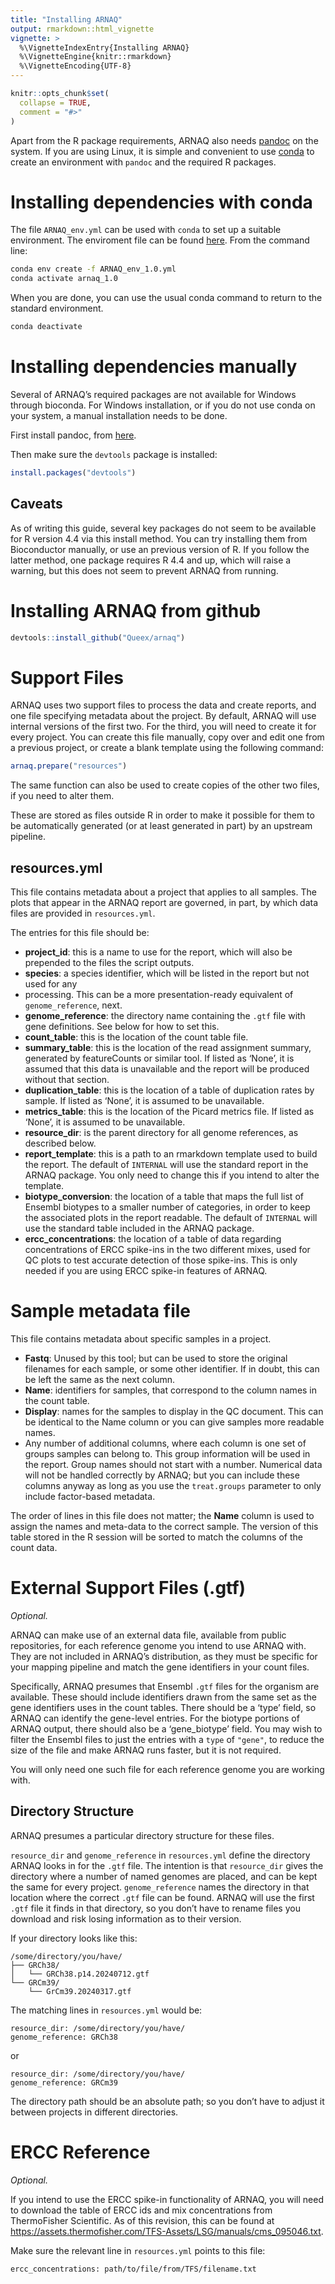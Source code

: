 ```yaml
---
title: "Installing ARNAQ"
output: rmarkdown::html_vignette
vignette: >
  %\VignetteIndexEntry{Installing ARNAQ}
  %\VignetteEngine{knitr::rmarkdown}
  %\VignetteEncoding{UTF-8}
---
```


```r
knitr::opts_chunk$set(
  collapse = TRUE,
  comment = "#>"
)
```

Apart from the R package requirements, ARNAQ also needs [pandoc](https://pandoc.org)
on the system. If you are using Linux, it is simple and convenient to use
[conda](https://anaconda.org/anaconda/conda) to 
create an environment with `pandoc` and the required R packages.

# Installing dependencies with conda

The file `ARNAQ_env.yml` can be used with `conda` to set up a suitable environment. The enviroment
file can be found [here](https://github.com/Queex/arnaq/blob/main/inst/extdata/ARNAQ_env_1.0.yml).
From the command line:

```bash
conda env create -f ARNAQ_env_1.0.yml
conda activate arnaq_1.0
```

When you are done, you can use the usual conda command to return to the standard environment.

```bash
conda deactivate
```

# Installing dependencies manually

Several of ARNAQ's required packages are not available for Windows through bioconda. For Windows
installation, or if you do not use conda on your system, a manual installation needs to be done.

First install pandoc, from [here](https://pandoc.org/installing.html).

Then make sure the `devtools` package is installed:

```r
install.packages("devtools")
```

## Caveats

As of writing this guide, several key packages do not seem to be available for R version 4.4 via
this install method. You can try installing them from Bioconductor manually, or use an previous
version of R. If you follow the latter method, one package requires R 4.4 and up, which will raise
a warning, but this does not seem to prevent ARNAQ from running.

# Installing ARNAQ from github

```r
devtools::install_github("Queex/arnaq")
```

# Support Files

ARNAQ uses two support files to process the data and create reports, and one file specifying 
metadata about the project. By default, ARNAQ will use internal versions of the first two. For the
third, you will need to create it for every project. You can create this file manually, copy over 
and edit one from a previous project, or create a blank template using the following
command:

```r
arnaq.prepare("resources")
```

The same function can also be used to create copies of the other two files, if you need to alter
them.

These are stored as files outside R in order to make it possible for them to be automatically
generated (or at least generated in part) by an upstream pipeline.

## resources.yml

This file contains metadata about a project that applies to all samples. The plots that appear in
the ARNAQ report are governed, in part, by which data files are provided in `resources.yml`.

The entries for this file should be:

- **project_id**: this is a name to use for the report, which will also be
prepended to the files the script outputs.
- **species**: a species identifier, which will be listed in the report but not used for any
- processing. This can be a more presentation-ready equivalent of `genome_reference`, next.
- **genome_reference**: the directory name containing the `.gtf` file with gene definitions. See
below for how to set this.
- **count_table**: this is the location of the count table file.
- **summary_table**: this is the location of the read assignment summary,
generated by featureCounts or similar tool. If listed as 'None', it is assumed 
that this data is unavailable and the report will be produced without that 
section.
- **duplication_table**: this is the location of a table of duplication rates
by sample. If listed as 'None', it is assumed to be unavailable.
- **metrics_table**: this is the location of the Picard metrics file. If listed
as 'None', it is assumed to be unavailable.
- **resource_dir**: is the parent directory for all genome references, as described below.
- **report_template**: this is a path to an rmarkdown template used to build the report. The default
of `INTERNAL` will use the standard report in the ARNAQ package. You only need to change this if
you intend to alter the template.
- **biotype_conversion**: the location of a table that maps the full list
of Ensembl biotypes to a smaller number of categories, in order to keep the
associated plots in the report readable. The default of `INTERNAL` will use the standard table
included in the ARNAQ package.
- **ercc_concentrations**: the location of a table of data regarding concentrations of ERCC 
spike-ins in the two different mixes, used for QC plots to test accurate detection
of those spike-ins. This is only needed if you are using ERCC spike-in features of ARNAQ.

# Sample metadata file

This file contains metadata about specific samples in a project.

- **Fastq**: Unused by this tool; but can be used to store the original filenames for each sample,
or some other identifier. If in doubt, this can be left the same as the next column.
- **Name**: identifiers for samples, that correspond to the column names
in the count table. 
- **Display**: names for the samples to display in the QC document. This can be 
identical to the Name column or you can give samples more readable names.
- Any number of additional columns, where each column is one set of groups samples can belong to.
This group information will be used in the report. Group names should not start with a number.
Numerical data will not be handled correctly by ARNAQ; but you can include these columns anyway as
long as you use the `treat.groups` parameter to only include factor-based metadata.

The order of lines in this file does not matter; the **Name** column is used
to assign the names and meta-data to the correct sample. The version of this table stored in the R
session will be sorted to match the columns of the count data.

# External Support Files (.gtf)

*Optional.*

ARNAQ can make use of an external data file, available from public repositories, for each reference
genome you intend to use ARNAQ with. They are not included in ARNAQ's distribution, as they must be
specific for your mapping pipeline and match the gene identifiers in your count files.

Specifically, ARNAQ presumes that Ensembl `.gtf` files for the organism are available. These should
include identifiers drawn from the same set as the gene identifiers uses in the count tables. There
should be a 'type' field, so ARNAQ can identify the gene-level entries. For the biotype portions of
ARNAQ output, there should also be a 'gene_biotype' field. You may wish to filter the Ensembl files
to just the entries with a `type` of `"gene"`, to reduce the size of the file and make ARNAQ runs
faster, but it is not required.

You will only need one such file for each reference genome you are working with.

## Directory Structure

ARNAQ presumes a particular directory structure for these files.

`resource_dir` and `genome_reference` in `resources.yml` define the directory ARNAQ looks in for
the `.gtf` file. The intention is that `resource_dir` gives the directory where a number of named
genomes are placed, and can be kept the same for every project. `genome_reference` names the 
directory in that location where the correct `.gtf` file can be found. ARNAQ will use the first
`.gtf` file it finds in that directory, so you don't have to rename files you download and risk
losing information as to their version.

If your directory looks like this:

```
/some/directory/you/have/
├── GRCh38/
│   └── GRCh38.p14.20240712.gtf
└── GRCm39/
    └── GrCm39.20240317.gtf
```

The matching lines in `resources.yml` would be:

```
resource_dir: /some/directory/you/have/
genome_reference: GRCh38
```

or

```
resource_dir: /some/directory/you/have/
genome_reference: GRCm39
```

The directory path should be an absolute path; so you don't have to adjust it between projects in
different directories.

# ERCC Reference

*Optional.*

If you intend to use the ERCC spike-in functionality of ARNAQ, you will need to download the table
of ERCC ids and mix concentrations from ThermoFisher Scientific. As of this revision, this can be
found at [https://assets.thermofisher.com/TFS-Assets/LSG/manuals/cms_095046.txt](https://assets.thermofisher.com/TFS-Assets/LSG/manuals/cms_095046.txt).

Make sure the relevant line in `resources.yml` points to this file:

```
ercc_concentrations: path/to/file/from/TFS/filename.txt
```